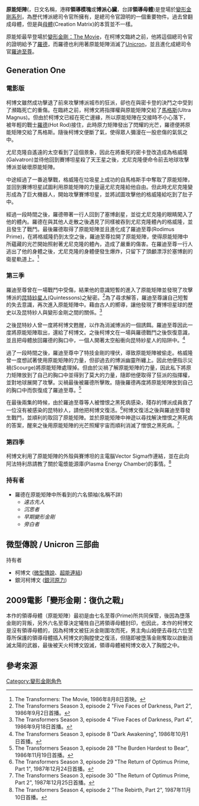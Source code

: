{{noteTA|G1=Transformers}}'''原能矩陣'''('''{{lang|en|Matrix of Leadership}}'''，日文名稱'''{{lang|ja|マトリクス}}'''，港釋'''領導模塊'''或'''博派心臟'''，台譯'''領導母體''')是登場於[[變形金剛|變形金剛系列]]，為歷代博派總司令官所擁有，是總司令官證明的一個重要物件。過去曾翻成母體，但是與[[母體_(變形金剛)|母體]](Creation Matrix)的本質並不一樣。

原能矩最早登場於[[變形金剛：The_Movie|變形金剛：The Movie]]，在柯博文臨終之前，他將這個總司令官的證明給予了[[羅德_(變形金剛)|羅德]]，而羅德也利用著原能矩陣消滅了[[尤尼克隆|Unicron]]，並且進化成總司令官[[羅迪(變形金剛)#羅迪至尊|羅迪至尊]]。

==Generation One==
===電影版===
柯博文雖然成功擊退了前來攻擊博派城市的狂派，卻也在與密卡登的決鬥之中受到了瀕臨死亡的重傷。在臨終之前，柯博文將指揮權與原能矩陣交給了[[馬格斯|馬格斯]](Ultra Magnus)。但由於柯博文已經在死亡邊緣，所以原能矩陣在交接時不小心落下，被年輕的戰士[[羅德_(變形金剛)|羅德]](Hot Rod)接住，此時原力矩陣發出了閃耀的光芒，羅德便將原能矩陣交給了馬格斯。隨後柯博文便斷了氣，使得眾人彌漫在一股悲傷的氣氛之中。

尤尼克隆自遙遠的太空看到了這個景象，因此在將垂死的密卡登改造成為格威隆(Galvatron)並待他回到賽博坦星殺了天王星之後，尤尼克隆便命令前去地球攻擊博派並破壞原能矩陣。

中途經過了一番追擊戰，格威隆在垃圾星上成功的自馬格斯手中奪取了原能矩陣，並回到賽博坦星試圖利用原能矩陣的力量逼尤尼克隆給他自由。但此時尤尼克隆變形成為了巨大機器人，開始攻擊賽博坦星，並將試圖攻擊他的格威隆給吃到了肚子中。

經過一段時間之後，羅德帶著一行人回到了塞博創星，並從尤尼克隆的眼睛闖入了他的體內。羅德在與其他人走散之後遇見了同樣被吞到尤尼克隆體內的格威隆，並且發生了戰鬥。最後羅德取得了原能矩陣並且進化成了羅迪至尊(Rodimus Prime)，在將格威隆扔到太空之後，羅迪至尊拉開了原能矩陣，使得原能矩陣中所蘊藏的光芒開始照射著尤尼克隆的體內，造成了嚴重的傷害。在羅迪至尊一行人逃出了他的身體之後，尤尼克隆的身體便發生爆炸，只留下了頭顱漂浮於塞博創的衛星軌道上。<ref>The Transformers: The Movie, 1986年8月8日首映。</ref>

===第三季===
羅迪至尊曾在一場戰鬥中受傷，結果他的意識短暫的進入了原能矩陣並發現了攻擊博派的[[变形金刚|昆特紗星人]](Quintessons)之秘密。<ref>The Transformers Season 3, episode 2 "Five Faces of Darkness, Part 2", 1986年9月2日首播。</ref>為了尋求解答，羅迪至尊讓自己短暫的失去意識，再次進入原能矩陣中。藉由古人的嚮導，讓他發現了賽博坦星球的歷史以及昆特紗人與變形金剛之間的關係。<ref>The Transformers Season 3, episode 4 "Five Faces of Darkness, Part 4", 1986年9月18日首播。</ref>

之後昆特紗人曾一度將柯博文甦醒，以作為消滅博派的一個誘餌。羅迪至尊因此一度將原能矩陣取出，還給了柯博文。之後柯博文在一場與羅德戰鬥之後恢復意識，並且把母體放回羅德的胸口中，一個人開著太空船衝向昆特紗星人的陷阱中。<ref>The Transformers Season 3, episode 8 "Dark Awakening", 1986年10月1日首播。</ref>

過了一段時間之後，羅迪至尊中了特技金剛的埋伏，導致原能矩陣被偷走。格威隆曾一度想試著使用原能矩陣的力量，但卻過去的博派幽靈所纏上。因此他便指示災禍(Scourge)將原能矩陣處理掉。但由於災禍了解原能矩陣的力量，因此私下將原力矩陣放到了自己的胸口中並得到了莫大的力量，隨即他便取得了狂派的指揮權，並對地球展開了攻擊。災禍最後被羅德所擊敗。隨後羅德再度將原能矩陣放到自己的胸口中而恢復成了羅迪至尊。<ref>The Transformers Season 3, episode 28 "The Burden Hardest to Bear", 1986年11月19日首播。</ref>

在最後兩集的時候，由於羅迪至尊等人被憎恨之黑死病感染，殘存的博派成員救了一位沒有被感染的昆特紗人，請他把柯博文復活。<ref>The Transformers Season 3, episode 29 "The Return of Optimus Prime, Part 1", 1987年12月24日首播。</ref>柯博文復活之後與羅迪至尊發生戰鬥，並順利的取回了原能矩陣。並於原能矩陣中神遊以尋找解決憎恨之黑死病的答案，醒來之後用原能矩陣的光芒照耀宇宙而順利消滅了憎恨之黑死病。<ref>The Transformers Season 3, episode 30 "The Return of Optimus Prime, Part 2", 1987年12月25日首播。</ref>

===第四季===
柯博文利用了原能矩陣的外殼與賽博坦的主電腦Vector Sigma作連結，並在此向阿法特利昂請教了關於電漿能源庫(Plasma Energy Chamber)的事情。<ref>The Transformers Season 4, episode 2 "The Rebirth, Part 2", 1987年11月10日首播。</ref>

===持有者===
*羅德在原能矩陣中所看到的六名領袖(名稱不詳)
**''遠古先人''
**''沉思者''
**''早期變形金剛''
**''旁白者''
==微型傳說 / Unicron 三部曲==
;持有者
*柯博文 ([[變形金剛：微型傳說|微型傳說]]、[[變形金剛：超能連結|超能連結]])
*銀河柯博文 ([[變形金剛：銀河原力|銀河原力]])
==2009電影「變形金剛：復仇之戰」==

本作的領導母體（原能矩陣）最初是由七名至尊(Prime)所共同保管，後因為墮落金剛的背叛，另外六名至尊決定犧牲自己將領導母體封印，也因此，本作的柯博文是沒有領導母體的，因為柯博文被狂派金剛圍攻而死，男主角山姆便去尋找六位至尊所保護的領導母體插入柯博文的胸膛使之復活，但隨即被墮落金剛奪取以啟動消滅太陽的武器，最後被天火柯博文毀滅，領導母體被柯博文收入了胸膛之中。

==參考來源==
<references/>
{{變形金剛系列}}

[[Category:變形金剛角色|Category:變形金剛角色]]